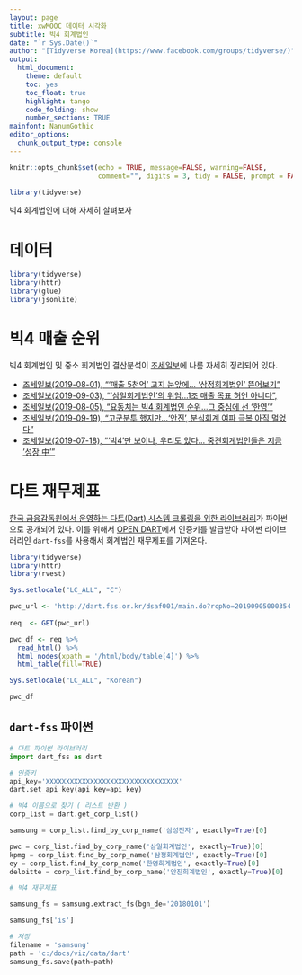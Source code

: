```yaml
---
layout: page
title: xwMOOC 데이터 시각화
subtitle: 빅4 회계법인
date: "`r Sys.Date()`"
author: "[Tidyverse Korea](https://www.facebook.com/groups/tidyverse/)"
output:
  html_document: 
    theme: default
    toc: yes
    toc_float: true
    highlight: tango
    code_folding: show
    number_sections: TRUE
mainfont: NanumGothic
editor_options: 
  chunk_output_type: console
---
```


``` r
knitr::opts_chunk$set(echo = TRUE, message=FALSE, warning=FALSE,
                      comment="", digits = 3, tidy = FALSE, prompt = FALSE, fig.align = 'center')

library(tidyverse)
```

빅4 회계법인에 대해 자세히 살펴보자

# 데이터 {#b4-dataset}

```r
library(tidyverse)
library(httr)
library(glue)
library(jsonlite)

```

# 빅4 매출 순위 {#revenue-company}

빅4 회계법인 및 중소 회계법인 결산분석이 [조세일보](http://www.joseilbo.com/index.php)에 나름 자세히 정리되어 있다.

- [조세일보(2019-08-01), "'매출 5천억' 고지 눈앞에... '삼정회계법인' 뜯어보기"](http://www.joseilbo.com/news/htmls/2019/08/20190801381401.html)
- [조세일보(2019-09-03), "'삼일회계법인'의 위엄…1조 매출 목표 허언 아니다", ](http://www.joseilbo.com/news/htmls/2019/09/20190903383256.html)
- [조세일보(2019-08-05), "요동치는 빅4 회계법인 순위…그 중심에 선 '한영'"](http://www.joseilbo.com/news/htmls/2019/08/20190805381556.html)
- [조세일보(2019-09-19), "고군분투 했지만…'안진', 분식회계 여파 극복 아직 멀었다"](http://www.joseilbo.com/news/htmls/2019/09/20190919384213.html)
- [조세일보(2019-07-18), "'빅4'만 보이나, 우리도 있다... 중견회계법인들은 지금 '성장 中'"](http://www.joseilbo.com/news/htmls/2019/07/20190718380486.html)


# 다트 재무제표 {#dart-financial-statement}

[한국 금융감독원에서 운영하는 다트(Dart) 시스템 크롤링을 위한 라이브러리](https://github.com/josw123/dart-fss)가 파이썬으로 공개되어 있다. 
이를 위해서 [OPEN DART](https://opendart.fss.or.kr/)에서 인증키를 발급받아 파이썬 라이브러리인 `dart-fss`를 사용해서 회계법인 재무제표를 가져온다.

```r
library(tidyverse)
library(httr)
library(rvest)

Sys.setlocale("LC_ALL", "C")

pwc_url <- 'http://dart.fss.or.kr/dsaf001/main.do?rcpNo=20190905000354'
  
req  <- GET(pwc_url) 

pwc_df <- req %>% 
  read_html() %>% 
  html_nodes(xpath = '/html/body/table[4]') %>% 
  html_table(fill=TRUE)

Sys.setlocale("LC_ALL", "Korean")

pwc_df
```


## `dart-fss` 파이썬 {#dart-financial-statement-python}

```python
# 다트 파이썬 라이브러리
import dart_fss as dart

# 인증키
api_key='XXXXXXXXXXXXXXXXXXXXXXXXXXXXXXXXX'
dart.set_api_key(api_key=api_key)

# 빅4 이름으로 찾기 ( 리스트 반환 )
corp_list = dart.get_corp_list()

samsung = corp_list.find_by_corp_name('삼성전자', exactly=True)[0]

pwc = corp_list.find_by_corp_name('삼일회계법인', exactly=True)[0]
kpmg = corp_list.find_by_corp_name('삼정회계법인', exactly=True)[0]
ey = corp_list.find_by_corp_name('한영회계법인', exactly=True)[0]
deloitte = corp_list.find_by_corp_name('안진회계법인', exactly=True)[0]

# 빅4 재무제표 

samsung_fs = samsung.extract_fs(bgn_de='20180101')

samsung_fs['is']

# 저장
filename = 'samsung'
path = 'c:/docs/viz/data/dart'
samsung_fs.save(path=path)
```


